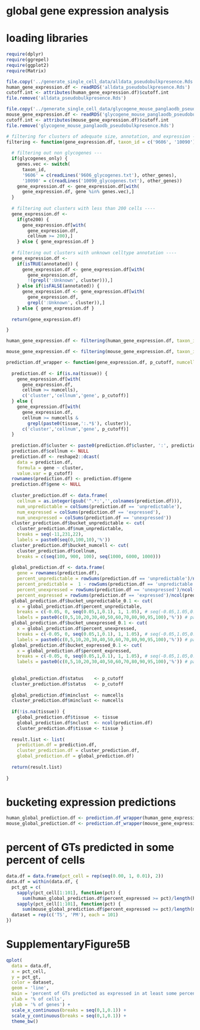 
# global gene expression analysis

# loading libraries

```r
require(dplyr)
require(ggrepel)
require(ggplot2)
require(Matrix)
```

```r
file.copy('../generate_single_cell_data/alldata_pseudobulkpresence.Rds', 'alldata_pseudobulkpresence.Rds')
human_gene_expression.df <- readRDS('alldata_pseudobulkpresence.Rds')
cutoff.int <- attributes(human_gene_expression.df)$cutoff.int
file.remove('alldata_pseudobulkpresence.Rds')
```
```r
file.copy('../generate_single_cell_data/glycogene_mouse_panglaodb_pseudobulkpresence.Rds', 'glycogene_mouse_panglaodb_pseudobulkpresence.Rds')
mouse_gene_expression.df <- readRDS('glycogene_mouse_panglaodb_pseudobulkpresence.Rds')
cutoff.int <- attributes(mouse_gene_expression.df)$cutoff.int
file.remove('glycogene_mouse_panglaodb_pseudobulkpresence.Rds')
```


```r
# filtering for clusters of adequate size, annotation, and expression ----
filtering <- function(gene_expression.df, taxon_id = c('9606', '10090'), glycogenes_only = F, other_genes = NULL, gte200 = T, annotated = T) {
  
  # filtering out non glycogenes ---
  if(glycogenes_only) {
    genes.vec <- switch(
      taxon_id, 
      '9606' = c(readLines('9606_glycogenes.txt'), other_genes),
      '10090' = c(readLines('10090_glycogenes.txt'), other_genes))
    gene_expression.df <- gene_expression.df[with(
      gene_expression.df, gene %in% genes.vec),]
  }
  
  # filtering out clusters with less than 200 cells ----
  gene_expression.df <- 
    if(gte200) {
      gene_expression.df[with(
        gene_expression.df,
        cellnum >= 200),]
    } else { gene_expression.df }
  
  # filtering out clusters with unknown celltype annotation ----
  gene_expression.df <- 
    if(isTRUE(annotated)) {
      gene_expression.df <- gene_expression.df[with(
        gene_expression.df, 
        !(grepl(':Unknown', cluster))),]
    } else if(isFALSE(annotated)) {
      gene_expression.df <- gene_expression.df[with(
        gene_expression.df, 
        grepl(':Unknown', cluster)),]
    } else { gene_expression.df }
  
  return(gene_expression.df)

}
```

```r
human_gene_expression.df <- filtering(human_gene_expression.df, taxon_id = '9606', glycogenes_only = T, other_genes = 'DAG1', gte200 = T, annotated = T)[,c('cluster','gene','cellnum','pseudobulk','status5E-03')]
```

```r
mouse_gene_expression.df <- filtering(mouse_gene_expression.df, taxon_id = '10090', glycogenes_only = T, other_genes = 'Dag1', gte200 = T, annotated = T)[,c('cluster','gene','cellnum','pseudobulk','status5E-03')]
```

```r
prediction.df_wrapper <- function(gene_expression.df, p_cutoff, numcells = 200, tissue = NA) {
  
  prediction.df <- if(is.na(tissue)) { 
    gene_expression.df[with(
      gene_expression.df, 
      cellnum >= numcells), 
      c('cluster','cellnum','gene', p_cutoff)]
  } else {
    gene_expression.df[with(
      gene_expression.df, 
      cellnum >= numcells &
        grepl(paste0(tissue,':.*$'), cluster)), 
      c('cluster','cellnum','gene', p_cutoff)]
  }
  
  prediction.df$cluster <- paste0(prediction.df$cluster, ':', prediction.df$cellnum)
  prediction.df$cellnum <- NULL
  prediction.df <- reshape2::dcast(
    data = prediction.df, 
    formula = gene ~ cluster, 
    value.var = p_cutoff)
  rownames(prediction.df) <- prediction.df$gene
  prediction.df$gene <- NULL
  
  cluster_prediction.df <- data.frame(
    cellnum = as.integer(gsub('^.*:','',colnames(prediction.df))),
    num_unpredictable = colSums(prediction.df == 'unpredictable'),
    num_expressed = colSums(prediction.df == 'expressed'),
    num_unexpressed = colSums(prediction.df == 'unexpressed'))
  cluster_prediction.df$bucket_unpredictable <- cut(
    cluster_prediction.df$num_unpredictable,
    breaks = seq(-11,231,22),
    labels = paste0(seq(0,100,10),'%'))
  cluster_prediction.df$bucket_numcell <- cut(
    cluster_prediction.df$cellnum,
    breaks = c(seq(100, 900, 100), seq(1000, 6000, 1000)))
  
  global_prediction.df <- data.frame(
    gene = rownames(prediction.df),
    percent_unpredictable = rowSums(prediction.df == 'unpredictable')/ncol(prediction.df),
    percent_predictable =  1 - rowSums(prediction.df == 'unpredictable')/ncol(prediction.df),
    percent_unexpressed = rowSums(prediction.df == 'unexpressed')/ncol(prediction.df),
    percent_expressed = rowSums(prediction.df == 'expressed')/ncol(prediction.df))
  global_prediction.df$bucket_unpredictable_0.1 <- cut(
    x = global_prediction.df$percent_unpredictable,
    breaks = c(-0.05, 0, seq(0.05,1,0.1), 1, 1.05), # seq(-0.05,1.05,0.1),
    labels = paste0(c(0,5,10,20,30,40,50,60,70,80,90,95,100),'%')) # paste0(seq(0,100,10),'%'))
  global_prediction.df$bucket_unexpressed_0.1 <- cut(
    x = global_prediction.df$percent_unexpressed,
    breaks = c(-0.05, 0, seq(0.05,1,0.1), 1, 1.05), # seq(-0.05,1.05,0.1),
    labels = paste0(c(0,5,10,20,30,40,50,60,70,80,90,95,100),'%')) # paste0(seq(0,100,10),'%'))
  global_prediction.df$bucket_expressed_0.1 <- cut(
    x = global_prediction.df$percent_expressed,
    breaks = c(-0.05, 0, seq(0.05,1,0.1), 1, 1.05), # seq(-0.05,1.05,0.1),
    labels = paste0(c(0,5,10,20,30,40,50,60,70,80,90,95,100),'%')) # paste0(seq(0,100,10),'%'))
  
  
  global_prediction.df$status    <- p_cutoff
  cluster_prediction.df$status   <- p_cutoff
  
  global_prediction.df$minclust  <- numcells
  cluster_prediction.df$minclust <- numcells
  
  if(!is.na(tissue)) { 
    global_prediction.df$tissue  <- tissue
    global_prediction.df$nclust  <- ncol(prediction.df)
    cluster_prediction.df$tissue <- tissue }
  
  result.list <- list(
    prediction.df = prediction.df,
    cluster_prediction.df = cluster_prediction.df,
    global_prediction.df = global_prediction.df)
  
  return(result.list)
  
}
```

# bucketing expression predictions

```r
human_global_prediction.df <- prediction.df_wrapper(human_gene_expression.df, p_cutoff = 'status5E-03')$global_prediction.df
mouse_global_prediction.df <- prediction.df_wrapper(mouse_gene_expression.df, p_cutoff = 'status5E-03')$global_prediction.df
```

# percent of GTs predicted in some percent of cells

```r
data.df = data.frame(pct_cell = rep(seq(0.00, 1, 0.01), 2))
data.df = within(data.df, {
  pct_gt = c(
    sapply(pct_cell[1:101], function(pct) { 
      sum(human_global_prediction.df$percent_expressed >= pct)/length(human_global_prediction.df$gene) }),
    sapply(pct_cell[1:101], function(pct) { 
      sum(mouse_global_prediction.df$percent_expressed >= pct)/length(mouse_global_prediction.df$gene) }))
  dataset = rep(c('TS', 'PM'), each = 101)
})
```

# SupplementaryFigure5B

```r

qplot(
  data = data.df,
  x = pct_cell,
  y = pct_gt,
  color = dataset,
  geom = 'line',
  main = 'percent of GTs predicted as expressed in at least some percent of cells',
  xlab = '% of cells',
  ylab = '% of genes') +
  scale_x_continuous(breaks = seq(0,1,0.1)) +
  scale_y_continuous(breaks = seq(0,1,0.1)) +
  theme_bw()
```
